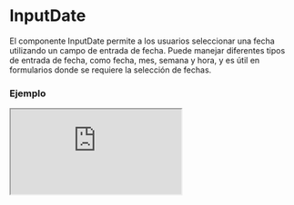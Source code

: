 # InputDate

El componente InputDate permite a los usuarios seleccionar una fecha utilizando un campo de entrada de fecha. Puede manejar diferentes tipos de entrada de fecha, como fecha, mes, semana y hora, y es útil en formularios donde se requiere la selección de fechas.


### Ejemplo

<Iframe
  minHeightIframe="30dvh"
  src="https://fenextjs-component-storybook.vercel.app/iframe.html?args=&id=input-inputdate--index&viewMode=story"
/>

### Importacion

Para importar el componente InputDate, se puede hacer desde fenextjs

```tsx copy
import { InputDate } from "fenextjs";
```

### Parametros

| Parametro          | Tipo                               | Requerido | Default       | Descripcion                                                                                   |
| ------------------ | ---------------------------------- | --------- | ------------- | --------------------------------------------------------------------------------------------- |
| defaultValue       | Date                               | no        | undefined     | Valor predeterminado del campo de entrada de fecha.                                           |
| value              | Date                               | no        | undefined     | Valor actual del campo de entrada de fecha. Si se proporciona, anula el valor predeterminado. |
| type               | TypeDate                           | no        | 'date'        | Tipo de campo de entrada. Puede ser 'date', 'month', 'week', o 'time'.                        |
| min                | Date                               | no        | undefined     | Fecha mínima válida que se puede seleccionar.                                                 |
| max                | Date                               | no        | undefined     | Fecha máxima válida que se puede seleccionar.                                                 |
| onChange           | (date: Date \| undefined) =\> void | no        | undefined     | Función que se ejecuta cuando la fecha seleccionada cambia.                                   |
| classNameInputDate | string                             | no        | ''            | Clase CSS adicional para el campo de entrada de fecha.                                        |
| icon               | ReactNode                          | no        | \<SVGDate /\> | Ícono que se muestra junto al campo de entrada de fecha.                                      |
| iconPos            | 'left' \| 'right'                  | no        | 'left'        | Posición del ícono respecto al campo de entrada.                                              |
| validator          | FenextjsValidator                  | no        | undefined     | Validador opcional para validar la fecha ingresada.                                           |

### Storybook

Para ver el storybook del componente lo puede hacer con este [link](https://fenextjs-component-storybook.vercel.app/?path=/story/input-inputdate--index)

### Usos

- Selector de fecha por defecto

```tsx copy
<InputDate defaultValue={new Date()} onChange={(date) => console.log(date)} />
```

- Selector de mes

```tsx copy
<InputDate type="month" onChange={(date) => console.log(date)} />
```

- Selector de hora

```tsx copy
<InputDate type="time" onChange={(date) => console.log(date)} />
```

- Selector de fecha deshabilitado

```tsx copy
<InputDate defaultValue={new Date()} disabled={true} />
```
